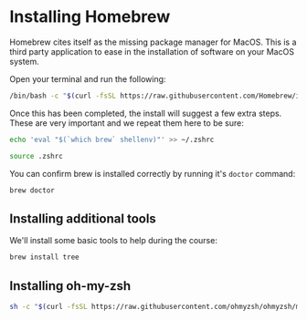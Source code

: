 # Installing Homebrew

Homebrew cites itself as the missing package manager for MacOS. This is a third
party application to ease in the installation of software on your MacOS system.

Open your terminal and run the following:

```sh copy
/bin/bash -c "$(curl -fsSL https://raw.githubusercontent.com/Homebrew/install/HEAD/install.sh)"
```

Once this has been completed, the install will suggest a few extra steps. These
are very important and we repeat them here to be sure:

```sh copy
echo 'eval "$(`which brew` shellenv)"' >> ~/.zshrc
```

```sh copy
source .zshrc
```

You can confirm brew is installed correctly by running it's `doctor` command:

```sh copy
brew doctor
```

## Installing additional tools

We'll install some basic tools to help during the course:

```sh copy
brew install tree
```

## Installing oh-my-zsh

```sh copy
sh -c "$(curl -fsSL https://raw.githubusercontent.com/ohmyzsh/ohmyzsh/master/tools/install.sh)"
```
